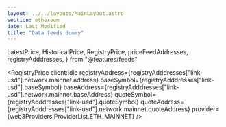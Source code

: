 ---
layout: ../../layouts/MainLayout.astro
section: ethereum
date: Last Modified
title: "Data feeds dummy"
---

  LatestPrice,
  HistoricalPrice,
  RegistryPrice,
  priceFeedAddresses,
  registryAdddresses,
} from "@features/feeds"

<LatestPrice
  client:idle
  feedAddress={priceFeedAddresses.btc.usd.goerli.address}
  provider={web3Providers.ProviderList.ETH_GOERLI}
/>

<HistoricalPrice
  client:idle
  feedAddress={priceFeedAddresses.btc.usd.goerli.address}
  roundId={priceFeedAddresses.btc.usd.goerli.historicalRound}
  provider={web3Providers.ProviderList.ETH_GOERLI}
/>

<RegistryPrice
  client:idle
  registryAddress={registryAdddresses["link-usd"].network.mainnet.address}
  baseSymbol={registryAdddresses["link-usd"].baseSymbol}
  baseAddress={registryAdddresses["link-usd"].network.mainnet.baseAddress}
  quoteSymbol={registryAdddresses["link-usd"].quoteSymbol}
  quoteAddress={registryAdddresses["link-usd"].network.mainnet.quoteAddress}
  provider={web3Providers.ProviderList.ETH_MAINNET}
/>

